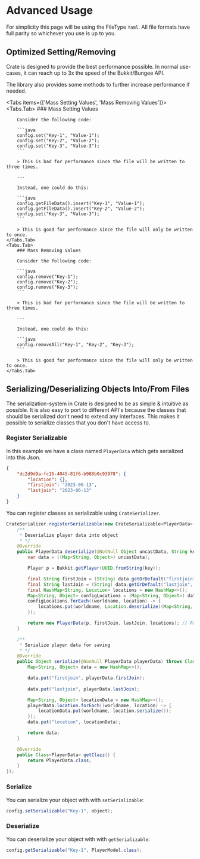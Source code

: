 
# Advanced Usage

For simplicity this page will be using the FileType `Yaml`. All file formats have full parity so whichever you use is up to you.

## Optimized Setting/Removing

Crate is designed to provide the best performance possible. In normal use-cases, it can reach up to 3x the speed of the Bukkit/Bungee API.

The library also provides some methods to further increase performance if needed.

<Tabs items={['Mass Setting Values', 'Mass Removing Values']}>
    <Tabs.Tab>
        ### Mass Setting Values

        Consider the following code:

        ```java
        config.set("Key-1", "Value-1");
        config.set("Key-2", "Value-2");
        config.set("Key-3", "Value-3");
        ```

        > This is bad for performance since the file will be written to three times.

        ---

        Instead, one could do this:

        ```java
        config.getFileData().insert("Key-1", "Value-1");
        config.getFileData().insert("Key-2", "Value-2");
        config.set("Key-3", "Value-3");
        ```

        > This is good for performance since the file will only be written to once.
    </Tabs.Tab>
    <Tabs.Tab>
        ### Mass Removing Values

        Consider the following code:

        ```java
        config.remove("Key-1");
        config.remove("Key-2");
        config.remove("Key-3");
        ```

        > This is bad for performance since the file will be written to three times.

        ---

        Instead, one could do this:

        ```java
        config.removeAll("Key-1", "Key-2", "Key-3");
        ```

        > This is good for performance since the file will only be written to once.
    </Tabs.Tab>
</Tabs>

## Serializing/Deserializing Objects Into/From Files

The serialization-system in Crate is designed to be as simple & intuitive as possible. It is also easy to port to different API's because the classes that should be serialized don't need to extend any interfaces. This makes it possible to serialize classes that you don't have access to.

### Register Serializable

In this example we have a class named `PlayerData` which gets serialized into this Json.
```json
{
    "dc2d9d9a-fc16-4045-81f6-b988b0c93978": {
        "location": {},
        "firstjoin": "2023-06-13",
        "lastjoin": "2023-06-13"
    }
}
```

You can register classes as serializable using `CrateSerializer`. 

```java
CrateSerializer.registerSerializable(new CrateSerializable<PlayerData>() {
    /**
     * Deserialize player data into object
     * */
    @Override
    public PlayerData deserialize(@NotNull Object uncastData, String key) throws ClassCastException {
        var data = ((Map<String, Object>) uncastData);

        Player p = Bukkit.getPlayer(UUID.fromString(key));

        final String firstJoin = (String) data.getOrDefault("firstjoin", LocalDate.now().toString());
        final String lastJoin = (String) data.getOrDefault("lastjoin", LocalDate.now().toString());
        final HashMap<String, Location> locations = new HashMap<>();
        Map<String, Object> configLocations = (Map<String, Object>) data.getOrDefault("location", new HashMap<>());
        configLocations.forEach((worldname, location) -> {
            locations.put(worldname, Location.deserialize((Map<String, Object>) location));
        });

        return new PlayerData(p, firstJoin, lastJoin, locations); // Return object
    }

    /**
     * Serialize player data for saving
     * */
    @Override
    public Object serialize(@NonNull PlayerData playerData) throws ClassCastException {
        Map<String, Object> data = new HashMap<>();

        data.put("firstjoin", playerData.firstJoin);
        
        data.put("lastjoin", playerData.lastJoin);

        Map<String, Object> locationData = new HashMap<>();
        playerData.location.forEach((worldname, location) -> {
            locationData.put(worldname, location.serialize());
        });
        data.put("location", locationData);

        return data;
    }

    @Override
    public Class<PlayerData> getClazz() {
        return PlayerData.class;
    }
});
```

### Serialize

You can serialize your object with with `setSerializable`:

```java
config.setSerializable("Key-1", object);
```

### Deserialize

You can deserialize your object with with `getSerializable`:

```java
config.getSerializable("Key-1", PlayerModel.class);
```
